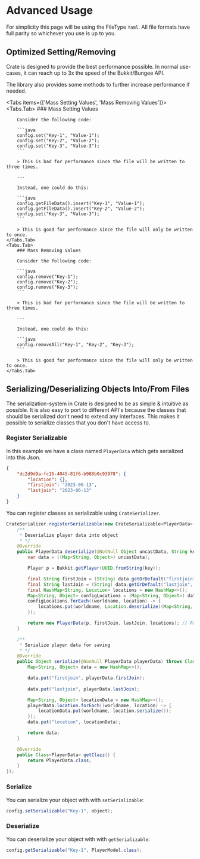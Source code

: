 
# Advanced Usage

For simplicity this page will be using the FileType `Yaml`. All file formats have full parity so whichever you use is up to you.

## Optimized Setting/Removing

Crate is designed to provide the best performance possible. In normal use-cases, it can reach up to 3x the speed of the Bukkit/Bungee API.

The library also provides some methods to further increase performance if needed.

<Tabs items={['Mass Setting Values', 'Mass Removing Values']}>
    <Tabs.Tab>
        ### Mass Setting Values

        Consider the following code:

        ```java
        config.set("Key-1", "Value-1");
        config.set("Key-2", "Value-2");
        config.set("Key-3", "Value-3");
        ```

        > This is bad for performance since the file will be written to three times.

        ---

        Instead, one could do this:

        ```java
        config.getFileData().insert("Key-1", "Value-1");
        config.getFileData().insert("Key-2", "Value-2");
        config.set("Key-3", "Value-3");
        ```

        > This is good for performance since the file will only be written to once.
    </Tabs.Tab>
    <Tabs.Tab>
        ### Mass Removing Values

        Consider the following code:

        ```java
        config.remove("Key-1");
        config.remove("Key-2");
        config.remove("Key-3");
        ```

        > This is bad for performance since the file will be written to three times.

        ---

        Instead, one could do this:

        ```java
        config.removeAll("Key-1", "Key-2", "Key-3");
        ```

        > This is good for performance since the file will only be written to once.
    </Tabs.Tab>
</Tabs>

## Serializing/Deserializing Objects Into/From Files

The serialization-system in Crate is designed to be as simple & intuitive as possible. It is also easy to port to different API's because the classes that should be serialized don't need to extend any interfaces. This makes it possible to serialize classes that you don't have access to.

### Register Serializable

In this example we have a class named `PlayerData` which gets serialized into this Json.
```json
{
    "dc2d9d9a-fc16-4045-81f6-b988b0c93978": {
        "location": {},
        "firstjoin": "2023-06-13",
        "lastjoin": "2023-06-13"
    }
}
```

You can register classes as serializable using `CrateSerializer`. 

```java
CrateSerializer.registerSerializable(new CrateSerializable<PlayerData>() {
    /**
     * Deserialize player data into object
     * */
    @Override
    public PlayerData deserialize(@NotNull Object uncastData, String key) throws ClassCastException {
        var data = ((Map<String, Object>) uncastData);

        Player p = Bukkit.getPlayer(UUID.fromString(key));

        final String firstJoin = (String) data.getOrDefault("firstjoin", LocalDate.now().toString());
        final String lastJoin = (String) data.getOrDefault("lastjoin", LocalDate.now().toString());
        final HashMap<String, Location> locations = new HashMap<>();
        Map<String, Object> configLocations = (Map<String, Object>) data.getOrDefault("location", new HashMap<>());
        configLocations.forEach((worldname, location) -> {
            locations.put(worldname, Location.deserialize((Map<String, Object>) location));
        });

        return new PlayerData(p, firstJoin, lastJoin, locations); // Return object
    }

    /**
     * Serialize player data for saving
     * */
    @Override
    public Object serialize(@NonNull PlayerData playerData) throws ClassCastException {
        Map<String, Object> data = new HashMap<>();

        data.put("firstjoin", playerData.firstJoin);
        
        data.put("lastjoin", playerData.lastJoin);

        Map<String, Object> locationData = new HashMap<>();
        playerData.location.forEach((worldname, location) -> {
            locationData.put(worldname, location.serialize());
        });
        data.put("location", locationData);

        return data;
    }

    @Override
    public Class<PlayerData> getClazz() {
        return PlayerData.class;
    }
});
```

### Serialize

You can serialize your object with with `setSerializable`:

```java
config.setSerializable("Key-1", object);
```

### Deserialize

You can deserialize your object with with `getSerializable`:

```java
config.getSerializable("Key-1", PlayerModel.class);
```
